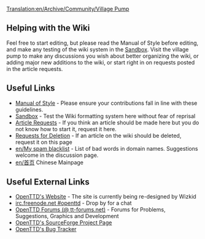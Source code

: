 [[Translation:en/Archive/Community/Village Pump]]
== Helping with the Wiki ==
Feel free to start editing, but please read the Manual of Style before editing, and make any testing of the wiki system in the [[en/Sandbox|Sandbox]]. Visit the village pump to make any discussions you wish about better organizing the wiki, or adding major new additions to the wiki, or start right in on requests posted in the article requests.

== Useful Links ==
* [[en/Wiki/Manual of Style|Manual of Style]] - Please ensure your contributions fall in line with these guidelines.
* [[en/Sandbox|Sandbox]] - Test the Wiki formatting system here without fear of reprisal
* [[en/Requested Articles|Article Requests]] - If you think an article should be made here but you do not know how to start it, request it here.
* [[en/Requests for Deletion|Requests for Deletion]] - If an article on the wiki should be deleted, request it on this page
* [[en/My spam blacklist]] - List of bad words in domain names. Suggestions welcome in the discussion page.
*[[en/首页]] Chinese Mainpage 

== Useful External Links ==
*[http://www.openttd.org/ OpenTTD's Website] - The site is currently being re-designed by Wizkid
*[irc://irc.freenode.net/openttd irc.freenode.net #openttd] - Drop by for a chat
*[http://www.tt-forums.net/index.php?c=20 OpenTTD Forums (@ tt-forums.net)] - Forums for Problems, Suggestions, Graphics and Development
*[http://sourceforge.net/projects/openttd/ OpenTTD's SourceForge Project Page]
*[http://bugs.openttd.org/ OpenTTD's Bug Tracker]